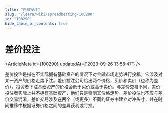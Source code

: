 ```yaml
---
title: "差价投注"
slug: "/learn/wiki/spreadbetting-100290"
id: "100290"
hide_table_of_contents: true
---
```



# 差价投注

<ArticleMeta id={100290} updatedAt={'2023-09-26 13:58:47'} />
<div className='border-solid border-b border-t-0 my-4 border-[var(--ifm-color-gray-300)]' />

差价投注是指在不实际拥有基础资产的情况下对金融市场走势进行投机。它涉及对某一资产的价格走势下注。差价投注公司给出两个价格，买价和卖价（也称为差价），投资者下注基础资产的价格会低于买价或高于卖价。与差价交易不同，差价投注者实际上并不拥有基础资产，他们只是猜测其价格走势。差价投注也不应与差价交易混淆，差价交易涉及在两个（或更多）不同的证券中建立对冲头寸，并在时间推移中根据证券价格之间的差异获利或亏损。
